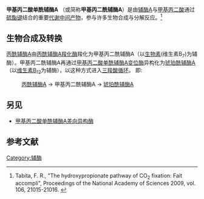 {{Chembox
| verifiedrevid = 431161699
| ImageFile = Methylmalonyl-CoA.svg
| ImageSize = 200px
| IUPACName = 
| OtherNames = 
| Section1 = {{Chembox Identifiers
| CASNo = 1264-45-5
| CASNo_Ref = {{cascite|correct|??}}
|    PubChem  =  123909
|    SMILES  =  
|    MeSHName  =  methylmalonyl-coenzyme+A
|  IUPHAR_ligand  =  5223
|  ChemSpiderID_Ref  = {{chemspidercite|changed|chemspider}}|  ChemSpiderID  =  110440|  ChEBI_Ref  = {{ebicite|changed|EBI}}|  ChEBI  =  16625
|  InChI  =  1/C25H40N7O19P3S/c1-12(23(37)38)24(39)55-7-6-27-14(33)4-5-28-21(36)18(35)25(2,3)9-48-54(45,46)51-53(43,44)47-8-13-17(50-52(40,41)42)16(34)22(49-13)32-11-31-15-19(26)29-10-30-20(15)32/h10-13,16-18,22,34-35H,4-9H2,1-3H3,(H,27,33)(H,28,36)(H,37,38)(H,43,44)(H,45,46)(H2,26,29,30)(H2,40,41,42)/t12?,13-,16-,17-,18+,22-/m1/s1
|  InChIKey  =  MZFOKIKEPGUZEN-FBMOWMAEBZ
|  StdInChI_Ref  = {{stdinchicite|changed|chemspider}}|  StdInChI  =  1S/C25H40N7O19P3S/c1-12(23(37)38)24(39)55-7-6-27-14(33)4-5-28-21(36)18(35)25(2,3)9-48-54(45,46)51-53(43,44)47-8-13-17(50-52(40,41)42)16(34)22(49-13)32-11-31-15-19(26)29-10-30-20(15)32/h10-13,16-18,22,34-35H,4-9H2,1-3H3,(H,27,33)(H,28,36)(H,37,38)(H,43,44)(H,45,46)(H2,26,29,30)(H2,40,41,42)/t12?,13-,16-,17-,18+,22-/m1/s1
|  StdInChIKey_Ref  = {{stdinchicite|changed|chemspider}}|  StdInChIKey  =  MZFOKIKEPGUZEN-FBMOWMAESA-N
}}
| Section2 = {{Chembox Properties
|   Formula = C<sub>25</sub>H<sub>40</sub>N<sub>7</sub>O<sub>19</sub>P<sub>3</sub>S
|   MolarMass = 867.608 g/mol
|   Appearance = 
|   Density = 
|   MeltingPt = 
|   BoilingPt = 
  }}
| Section3 = {{Chembox Hazards
|   Solubility = 
|   MainHazards = 
|   FlashPt = 
|   Autoignition = 
  }}
}}

'''甲基丙二酸单酰辅酶A''' （或简称'''甲基丙二酰辅酶A'''）是由[[辅酶A|辅酶A]]与[[甲基丙二酸|甲基丙二酸]]通过[[硫酯键|硫酯键]]结合的重要[[代谢中间产物|代谢中间产物]]，参与许多生物合成与分解反应。<ref>Tabita, F. R., "The hydroxypropionate pathway of CO<sub>2</sub> fixation: Fait accompli", Proceedings of the National Academy of Sciences 2009, vol. 106, 21015-21016. {{DOI|10.1073/pnas.0912486107}}</ref>

==生物合成及转换==
[[丙酰辅酶A|丙酰辅酶A]]由[[丙酰辅酶A羧化酶|丙酰辅酶A羧化酶]]羧化为甲基丙二酰辅酶A（以[[生物素|生物素]](维生素B<sub>7</sub>)为辅酶）。甲基丙二酰辅酶A再通过[[甲基丙二酸单酰辅酶A变位酶|甲基丙二酸单酰辅酶A变位酶]]异构化为[[琥珀酰辅酶A|琥珀酰辅酶A]]（以[[维生素B12|维生素B<sub>12</sub>]]为辅酶），以这种方式进入[[三羧酸循环|三羧酸循环]]。 即:
:[[丙酰辅酶A|丙酰辅酶A]] → 甲基丙二酰辅酶A → [[琥珀酰辅酶A|琥珀酰辅酶A]] 

==另见==
* [[甲基丙二酸单酰辅酶A差向异构酶|甲基丙二酸单酰辅酶A差向异构酶]]

==参考文献==
{{reflist}}

{{氨基酸代谢中间产物}}

[[Category:辅酶|Category:辅酶]]